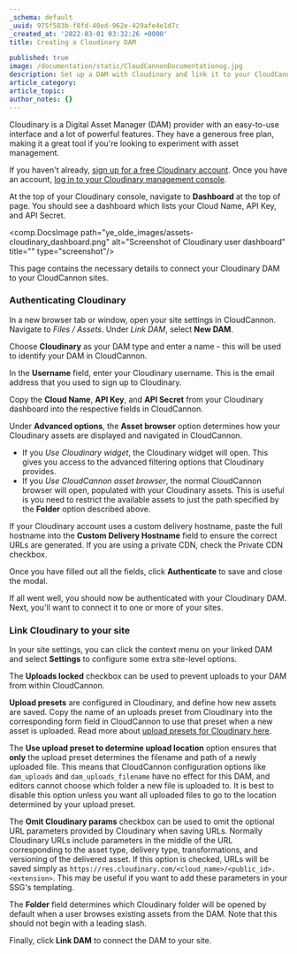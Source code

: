```yaml
---
_schema: default
_uuid: 975f583b-f8fd-40ed-962e-429afe4e1d7c
_created_at: '2022-03-01 03:32:26 +0000'
title: Creating a Cloudinary DAM

published: true
image: /documentation/static/CloudCannonDocumentationog.jpg
description: Set up a DAM with Cloudinary and link it to your CloudCannon Organization
article_category:
article_topic:
author_notes: {}
---
```

Cloudinary is a Digital Asset Manager (DAM) provider with an easy-to-use interface and a lot of powerful features. They have a generous free plan, making it a great tool if you're looking to experiment with asset management.

If you haven't already, [sign up for a free Cloudinary account](https://cloudinary.com/users/register/free). Once you have an account, [log in to your Cloudinary management console](https://cloudinary.com/users/login).

At the top of your Cloudinary console, navigate to **Dashboard** at the top of page. You should see a dashboard which lists your Cloud Name, API Key, and API Secret.

<comp.DocsImage path="ye_olde_images/assets-cloudinary_dashboard.png" alt="Screenshot of Cloudinary user dashboard" title="" type="screenshot"/>

This page contains the necessary details to connect your Cloudinary DAM to your CloudCannon sites.

### Authenticating Cloudinary

In a new browser tab or window, open your site settings in CloudCannon. Navigate to *Files* */* *Assets*. Under *Link DAM*, select **New DAM**.

Choose **Cloudinary** as your DAM type and enter a name - this will be used to identify your DAM in CloudCannon.

In the **Username** field, enter your Cloudinary username. This is the email address that you used to sign up to Cloudinary.

Copy the **Cloud Name**, **API Key**, and **API Secret** from your Cloudinary dashboard into the respective fields in CloudCannon.

Under **Advanced options**, the **Asset browser** option determines how your Cloudinary assets are displayed and navigated in CloudCannon.

* If you *Use Cloudinary widget*, the Cloudinary widget will open. This gives you access to the advanced filtering options that Cloudinary provides.
* If you *Use CloudCannon asset browser*, the normal CloudCannon browser will open, populated with your Cloudinary assets. This is useful is you need to restrict the available assets to just the path specified by the **Folder** option described above.

If your Cloudinary account uses a custom delivery hostname, paste the full hostname into the **Custom Delivery Hostname** field to ensure the correct URLs are generated. If you are using a private CDN, check the Private CDN checkbox.

Once you have filled out all the fields, click **Authenticate** to save and close the modal.

If all went well, you should now be authenticated with your Cloudinary DAM. Next, you'll want to connect it to one or more of your sites.

### Link Cloudinary to your site

In your site settings, you can click the context menu on your linked DAM and select **Settings** to configure some extra site-level options.

The **Uploads locked** checkbox can be used to prevent uploads to your DAM from within CloudCannon.

**Upload presets** are configured in Cloudinary, and define how new assets are saved. Copy the name of an uploads preset from Cloudinary into the corresponding form field in CloudCannon to use that preset when a new asset is uploaded.  Read more about [upload presets for Cloudinary here](https://cloudinary.com/documentation/upload_presets).

The **Use upload preset to determine upload location** option ensures that **only** the upload preset determines the filename and path of a newly uploaded file. This means that CloudCannon configuration options like `dam_uploads` and `dam_uploads_filename` have no effect for this DAM, and editors cannot choose which folder a new file is uploaded to. It is best to disable this option unless you want all uploaded files to go to the location determined by your upload preset.

The **Omit Cloudinary params** checkbox can be used to omit the optional URL parameters provided by Cloudinary when saving URLs. Normally Cloudinary URLs include parameters in the middle of the URL corresponding to the asset type, delivery type, transformations, and versioning of the delivered asset. If this option is checked, URLs will be saved simply as `https://res.cloudinary.com/<cloud_name>/<public_id>.<extension>`. This may be useful if you want to add these parameters in your SSG's templating.

The **Folder** field determines which Cloudinary folder will be opened by default when a user browses existing assets from the DAM. Note that this should not begin with a leading slash.

Finally, click **Link DAM** to connect the DAM to your site.